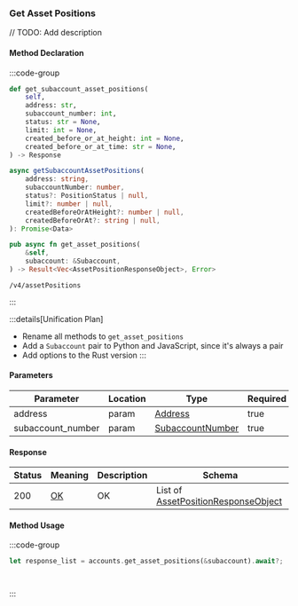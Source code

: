 ### Get Asset Positions

// TODO: Add description

#### Method Declaration

:::code-group

```python [Python]
def get_subaccount_asset_positions(
    self,
    address: str,
    subaccount_number: int,
    status: str = None,
    limit: int = None,
    created_before_or_at_height: int = None,
    created_before_or_at_time: str = None,
) -> Response
```

```typescript [TypeScript]
async getSubaccountAssetPositions(
    address: string,
    subaccountNumber: number,
    status?: PositionStatus | null,
    limit?: number | null,
    createdBeforeOrAtHeight?: number | null,
    createdBeforeOrAt?: string | null,
): Promise<Data>
```

```rust [Rust]
pub async fn get_asset_positions(
    &self,
    subaccount: &Subaccount,
) -> Result<Vec<AssetPositionResponseObject>, Error>
```

```url [API]
/v4/assetPositions
```

:::

:::details[Unification Plan]
- Rename all methods to `get_asset_positions`
- Add a `Subaccount` pair to Python and JavaScript, since it's always a pair
- Add options to the Rust version
:::

#### Parameters

| Parameter         | Location | Type               | Required  | Description |
| ----------------- | -------- | ------------------ | --------- | ----------- |
| address           | param    | [Address]          | true      |             |
| subaccount_number | param    | [SubaccountNumber] | true      |             |

#### Response

| Status | Meaning | Description | Schema |
| ------ | ------- | ----------- | ------ |
| 200   | [OK]  | OK    | List of [AssetPositionResponseObject] |

#### Method Usage

:::code-group

```rust [Rust]
let response_list = accounts.get_asset_positions(&subaccount).await?;
```

```python [Python]

```

```typescript [TypeScript]

```

:::

[Address]: /types/address
[SubaccountNumber]: /types/subaccount_number
[OK]: https://datatracker.ietf.org/doc/html/rfc7231#section-6.3.1
[AssetPositionResponseObject]: /types/asset_position_response_object
